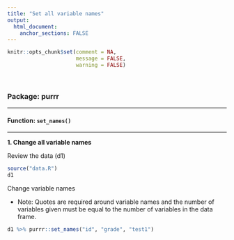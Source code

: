 ```yaml
---
title: "Set all variable names"
output: 
  html_document:
    anchor_sections: FALSE
---
```


```r
knitr::opts_chunk$set(comment = NA,
                      message = FALSE,
                      warning = FALSE)
```

<br>

### Package: purrr

---

#### Function: `set_names()`

---

**1\. Change all variable names**

Review the data (d1)

```r

source("data.R")
d1

```

Change variable names

* Note: Quotes are required around variable names and the number of variables given must be equal to the number of variables in the data frame.

```r

d1 %>% purrr::set_names("id", "grade", "test1")

```

